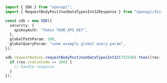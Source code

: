 ```typescript showLineNumbers copy filename="Request Body Post Json Data Types Int32 usage example"
import { SDK } from "openapi";
import { RequestBodyPostJsonDataTypesInt32Response } from "openapi/dist/sdk/models/operations";

const sdk = new SDK({
  security: {
    apiKeyAuth: "Token YOUR_API_KEY",
  },
  globalPathParam: 100,
  globalQueryParam: "some example global query param",
});

sdk.requestBodies.requestBodyPostJsonDataTypesInt32(753240).then((res: RequestBodyPostJsonDataTypesInt32Response) => {
  if (res.statusCode == 200) {
    // handle response
  }
});
```
